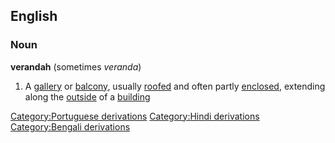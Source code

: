 ==English==
===Noun===
'''verandah''' (sometimes ''veranda'')
#A [[gallery]] or [[balcony]], usually [[roofed]] and often partly [[enclosed]], extending along the [[outside]] of a [[building]]
[[Category:Portuguese derivations]]
[[Category:Hindi derivations]]
[[Category:Bengali derivations]]